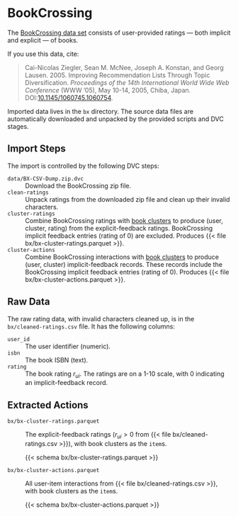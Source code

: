 # BookCrossing

The [BookCrossing data set](http://www2.informatik.uni-freiburg.de/~cziegler/BX/) consists of user-provided
ratings — both implicit and explicit — of books.

::: {.callout-note}
If you use this data, cite:

> Cai-Nicolas Ziegler, Sean M. McNee, Joseph A. Konstan, and Georg Lausen. 2005. Improving Recommendation Lists Through Topic Diversification. <cite>Proceedings of the 14th International World Wide Web Conference</cite> (WWW '05), May 10-14, 2005, Chiba, Japan. DOI:[10.1145/1060745.1060754](https://doi.org/10.1145/1060745.1060754).
:::

Imported data lives in the `bx` directory.  The source data files are automatically downloaded and unpacked by
the provided scripts and DVC stages.

## Import Steps

The import is controlled by the following DVC steps:

`data/BX-CSV-Dump.zip.dvc`
:   Download the BookCrossing zip file.

`clean-ratings`
:   Unpack ratings from the downloaded zip file and clean up their invalid characters.

`cluster-ratings`
:   Combine BookCrossing ratings with [book clusters](cluster.qmd) to produce (user, cluster, rating) from the explicit-feedback ratings. BookCrossing implicit feedback entries (rating of 0) are excluded. Produces {{< file bx/bx-cluster-ratings.parquet >}}.

`cluster-actions`
:   Combine BookCrossing interactions with [book clusters](cluster.qmd) to produce (user, cluster) implicit-feedback records. These records include the BookCrossing implicit feedback entries (rating of 0). Produces {{< file bx/bx-cluster-actions.parquet >}}.

## Raw Data {#sec-bx-raw}

The raw rating data, with invalid characters cleaned up, is in the `bx/cleaned-ratings.csv`{#file:cleaned-ratings.csv} file.
It has the following columns:

`user_id`
:   The user identifier (numeric).

`isbn`
:   The book ISBN (text).

`rating`
:   The book rating $r_{ui}$.  The ratings are on a 1-10 scale, with 0 indicating an implicit-feedback record.

## Extracted Actions {#sec-bx-extracted}

`bx/bx-cluster-ratings.parquet`{#file:bx-cluster-ratings.parquet}
:   The explicit-feedback ratings ($r_{ui} > 0$ from {{< file bx/cleaned-ratings.csv >}}), with book clusters as the `item`s.

    {{< schema bx/bx-cluster-ratings.parquet >}}

`bx/bx-cluster-actions.parquet`{#file:bx-cluster-actions.parquet}
:   All user-item interactions from {{< file bx/cleaned-ratings.csv >}}, with book clusters as the `item`s.

    {{< schema bx/bx-cluster-actions.parquet >}}
